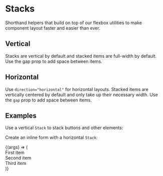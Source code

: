 <!-- Stack.mdx -->


<Meta
    title="Bootstrap/Layout/Stack"
    component={Stack}
/>


# Stacks

Shorthand helpers that build on top of our flexbox utilities to make component layout faster and easier than ever.

## Vertical
Stacks are vertical by default and stacked items are full-width by default. Use the gap prop to add space between items.

<Canvas>
    <Story name="Vertical" story={stories.Vertical} />
</Canvas>

## Horizontal

Use ```direction="horizontal"``` for horizontal layouts. Stacked items are vertically centered by default
and only take up their necessary width. Use the ```gap``` prop to add space between items.

<Canvas>
    <Story name="Horizontal" story={stories.Horizontal} />
</Canvas>

## Examples
Use a vertical ```Stack``` to stack buttons and other elements:

<Canvas>
    <Story name="VerticalExample" story={stories.VerticalExample} />
</Canvas>

Create an inline form with a horizontal ```Stack```:

<Canvas>
    <Story name="HorizontalExample" story={stories.HorizontalExample} />
</Canvas>

<Canvas>
    <Story
        name="Demo"
        args={{
            gap: 3,
            direction: 'horizontal'
        }}>
        {(args) => (
            <Stack {...args}>
                <div className="bg-light border">First item</div>
                <div className="bg-light border">Second item</div>
                <div className="bg-light border">Third item</div>
            </Stack>
        )}
    </Story>
</Canvas>

<ArgsTable story="Demo" />
